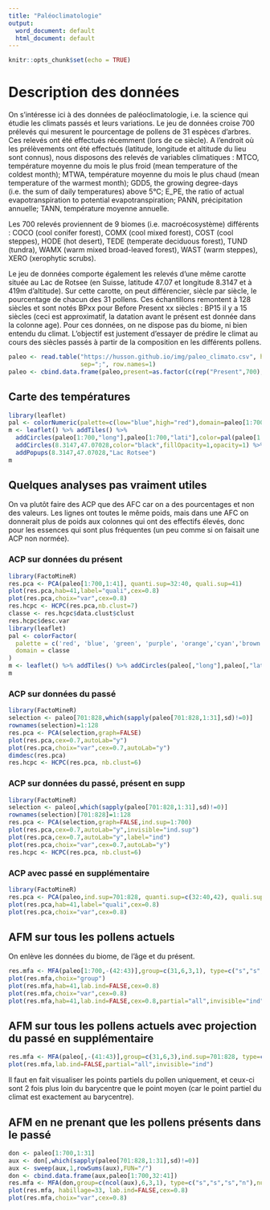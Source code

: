 ```yaml
---
title: "Paléoclimatologie"
output:
  word_document: default
  html_document: default
---
```


```r
knitr::opts_chunk$set(echo = TRUE)
```

<!-- ```{r, eval=FALSE, echo=FALSE} -->
<!-- install.packages("~/Bureau/bioindic_4.0.7.tar.gz", repos = NULL, type = "source") -->
<!-- if (!require(fields)) install.packages("fields") -->
<!-- if (!require(spam)) install.packages("spam") -->
<!-- if (!require(maps)) install.packages("maps") -->
<!-- library(bioindic) -->
<!-- data(ss700bm) -->
<!-- data(ss700po) -->
<!-- data(ss700cl) -->
<!-- data(ss700co) -->
<!-- ss700 <- cbind.data.frame(ss700po[,-1],ss700cl[,-1],ss700co[,-1],ss700bm) -->
<!-- rownames(ss700)<-tolower(ss700po[,1]) -->
<!-- colnames(ss700)<-tolower(colnames(ss700)) -->
<!-- ``` -->
<!-- ```{r} -->
<!-- data(fospop) -->
<!-- colnames(fospop)<-tolower(colnames(fospop)) -->
<!-- rownames(don)[701:828] <- paste0("BP",rownames(don)[701:828]) -->
<!-- write.table(don,file="paleo_climato.csv",sep=";",col.names=TRUE,row.names=TRUE) -->
<!-- ``` -->

# Description des données

On s'intéresse ici à des données de paléoclimatologie, i.e. la science qui étudie les climats passés et leurs variations.
Le jeu de données croise 700 prélevés qui mesurent le pourcentage de pollens de 31 espèces d'arbres. Ces relevés ont été effectués récemment (lors de ce siècle). A l'endroit où les prélèvements ont été effectués (latitude, longitude et altitude du lieu sont connus), nous disposons des relevés de variables climatiques : MTCO, température moyenne du mois le plus froid (mean temperature of the coldest month); MTWA, température moyenne du mois le plus chaud (mean temperature of the warmest month); GDD5, the growing degree-days (i.e. the sum of daily temperatures) above 5°C; E_PE, the ratio of actual evapotranspiration to potential evapotranspiration; PANN, précipitation annuelle; TANN, température moyenne annuelle.

Les 700 relevés proviennent de 9 biomes (i.e. macroécosystème) différents : COCO (cool conifer forest), COMX (cool mixed forest), COST (cool steppes), HODE (hot desert), TEDE (temperate deciduous forest), TUND (tundra), WAMX (warm mixed broad-leaved forest), WAST (warm steppes), XERO (xerophytic scrubs).

Le jeu de données comporte également les relevés d'une même carotte située au Lac de Rotsee (en Suisse, latitude 47.07 et longitude 8.3147 et à 419m d'altitude). Sur cette carotte, on peut différencier, siècle par siècle, le pourcentage de chacun des 31 pollens. Ces échantillons remontent à 128 siècles et sont notés BPxx pour Before Present xx siècles : BP15 il y a 15 siècles (ceci est approximatif, la datation avant le présent est donnée dans la colonne age). Pour ces données, on ne dispose pas du biome, ni bien entendu du climat. L'objectif est justement d'essayer de prédire le climat au cours des siècles passés à partir de la composition en les différents pollens.


```r
paleo <- read.table("https://husson.github.io/img/paleo_climato.csv", header=TRUE, 
                    sep=";", row.names=1)
paleo <- cbind.data.frame(paleo,present=as.factor(c(rep("Present",700),rep("Passe",128))))
```

## Carte des températures
```r
library(leaflet)
pal <- colorNumeric(palette=c(low="blue",high="red"),domain=paleo[1:700,"tann"])
m <- leaflet() %>% addTiles() %>% 
  addCircles(paleo[1:700,"long"],paleo[1:700,"lati"],color=pal(paleo[1:700,"tann"]),fillOpacity=1,opacity=1) %>%
  addCircles(8.3147,47.07028,color="black",fillOpacity=1,opacity=1) %>%
  addPopups(8.3147,47.07028,"Lac Rotsee")
m
```

## Quelques analyses pas vraiment utiles

On va plutôt faire des ACP que des AFC car on a des pourcentages et non des valeurs. Les lignes ont toutes le même poids, mais dans une AFC on donnerait plus de poids aux colonnes qui ont des effectifs élevés, donc pour les essences qui sont plus fréquentes (un peu comme si on faisait une ACP non normée).

### ACP sur données du présent
```r
library(FactoMineR)
res.pca <- PCA(paleo[1:700,1:41], quanti.sup=32:40, quali.sup=41)
plot(res.pca,hab=41,label="quali",cex=0.8)
plot(res.pca,choix="var",cex=0.8)
res.hcpc <- HCPC(res.pca,nb.clust=7)
classe <- res.hcpc$data.clust$clust
res.hcpc$desc.var
library(leaflet)
pal <- colorFactor(
  palette = c('red', 'blue', 'green', 'purple', 'orange','cyan','brown'),
  domain = classe
)
m <- leaflet() %>% addTiles() %>% addCircles(paleo[,"long"],paleo[,"lati"],color=pal(classe),fillOpacity=1,opacity=1)
m
```

### ACP sur données du passé
```r
library(FactoMineR)
selection <- paleo[701:828,which(sapply(paleo[701:828,1:31],sd)!=0)]
rownames(selection)=1:128
res.pca <- PCA(selection,graph=FALSE)
plot(res.pca,cex=0.7,autoLab="y")
plot(res.pca,choix="var",cex=0.7,autoLab="y")
dimdesc(res.pca)
res.hcpc <- HCPC(res.pca, nb.clust=6)
```

### ACP sur données du passé, présent en supp
```r
library(FactoMineR)
selection <- paleo[,which(sapply(paleo[701:828,1:31],sd)!=0)]
rownames(selection)[701:828]=1:128
res.pca <- PCA(selection,graph=FALSE,ind.sup=1:700)
plot(res.pca,cex=0.7,autoLab="y",invisible="ind.sup")
plot(res.pca,cex=0.7,autoLab="y",label="ind")
plot(res.pca,choix="var",cex=0.7,autoLab="y")
res.hcpc <- HCPC(res.pca, nb.clust=6)
```


### ACP avec passé en supplémentaire
```r
library(FactoMineR)
res.pca <- PCA(paleo,ind.sup=701:828, quanti.sup=c(32:40,42), quali.sup=c(41,43))
plot(res.pca,hab=41,label="quali",cex=0.8)
plot(res.pca,choix="var",cex=0.8)
```

## AFM sur tous les pollens actuels

On enlève les données du biome, de l'âge et du présent.
```r
res.mfa <- MFA(paleo[1:700,-(42:43)],group=c(31,6,3,1), type=c("s","s","s","n"),name.group=c("pollen","climat","lieu","biome"),num.group.sup=3:4,graph=FALSE)
plot(res.mfa,choix="group")
plot(res.mfa,hab=41,lab.ind=FALSE,cex=0.8)
plot(res.mfa,choix="var",cex=0.8)
plot(res.mfa,hab=41,lab.ind=FALSE,cex=0.8,partial="all",invisible="ind")
```

## AFM sur tous les pollens actuels avec projection du passé en supplémentaire

```r
res.mfa <- MFA(paleo[,-(41:43)],group=c(31,6,3),ind.sup=701:828, type=c("s","s","s"),name.group=c("pollen","climat","lieu"),num.group.sup=3)
plot(res.mfa,lab.ind=FALSE,partial="all",invisible="ind")
```
Il faut en fait visualiser les points partiels du pollen uniquement, et ceux-ci sont 2 fois plus loin du barycentre que le point moyen (car le point partiel du climat est exactement au barycentre).

## AFM en ne prenant que les pollens présents dans le passé

```r
don <- paleo[1:700,1:31]
aux <- don[,which(sapply(paleo[701:828,1:31],sd)!=0)]
aux <- sweep(aux,1,rowSums(aux),FUN="/")
don <- cbind.data.frame(aux,paleo[1:700,32:41])
res.mfa <- MFA(don,group=c(ncol(aux),6,3,1), type=c("s","s","s","n"),num.group.sup=3:4,graph=FALSE)
plot(res.mfa, habillage=33, lab.ind=FALSE,cex=0.8)
plot(res.mfa,choix="var",cex=0.8)
```
